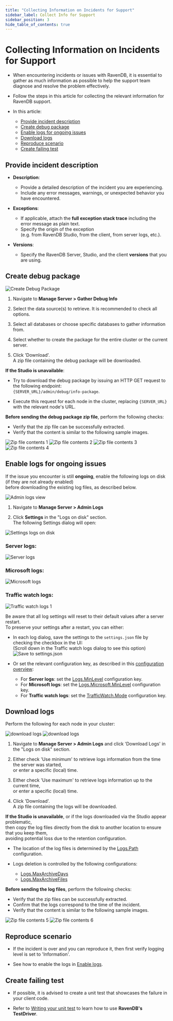 ```yaml
---
title: "Collecting Information on Incidents for Support"
sidebar_label: Collect Info for Support
sidebar_position: 3
hide_table_of_contents: true
---
```



# Collecting Information on Incidents for Support

<Admonition type="note" title="Note">

* When encountering incidents or issues with RavenDB, it is essential to gather as much information as possible 
  to help the support team diagnose and resolve the problem effectively.

* Follow the steps in this article for collecting the relevant information for RavenDB support.

* In this article:

  * [Provide incident description](../../server/troubleshooting/collect-info.mdx#provide-incident-description)
  * [Create debug package](../../server/troubleshooting/collect-info.mdx#create-debug-package)
  * [Enable logs for ongoing issues](../../server/troubleshooting/collect-info.mdx#enable-logs-for-ongoing-issues)
  * [Download logs](../../server/troubleshooting/collect-info.mdx#download-logs)
  * [Reproduce scenario](../../server/troubleshooting/collect-info.mdx#reproduce-scenario)
  * [Create failing test](../../server/troubleshooting/collect-info.mdx#create-failing-test)

</Admonition>

## Provide incident description

* __Description__:  
  * Provide a detailed description of the incident you are experiencing.  
  * Include any error messages, warnings, or unexpected behavior you have encountered.

* __Exceptions__:  
  * If applicable, attach the __full exception stack trace__ including the error message as plain text.
  * Specify the origin of the exception  
    (e.g. from RavenDB Studio, from the client, from server logs, etc.).

* __Versions__:  
  * Specify the RavenDB Server, Studio, and the client __versions__ that you are using.  



## Create debug package

![Create Debug Package](./assets/create-debug-package.png)

<Admonition type="note" title="Note">

1. Navigate to __Manage Server &gt; Gather Debug Info__

2. Select the data source(s) to retrieve. It is recommended to check all options.

3. Select all databases or choose specific databases to gather information from.

4. Select whether to create the package for the entire cluster or the current server.

5. Click 'Download'.  
   A zip file containing the debug package will be downloaded.

</Admonition>

<Admonition type="info" title="Info">

__If the Studio is unavailable__:

* Try to download the debug package by issuing an HTTP GET request to the following endpoint:  
  `{SERVER_URL}/admin/debug/info-package`.

* Execute this request for each node in the cluster, replacing `{SERVER_URL}` with the relevant node's URL.

</Admonition>

<Admonition type="note" title="Note">

__Before sending the debug package zip file__, perform the following checks:  

  * Verify that the zip file can be successfully extracted.
  * Verify that the content is similar to the following sample images.

![Zip file contents 1](./assets/zip-1.png)
![Zip file contents 2](./assets/zip-2.png)
![Zip file contents 3](./assets/zip-3.png)
![Zip file contents 4](./assets/zip-4.png)

</Admonition>




## Enable logs for ongoing issues

If the issue you encounter is still **ongoing**, enable the following logs on disk (if they are not already enabled)  
before downloading the existing log files, as described below.

![Admin logs view](./assets/admin-logs-view.png)

1. Navigate to **Manage Server &gt; Admin Logs**

2. Click **Settings** in the "Logs on disk" section.  
   The following Settings dialog will open:

![Settings logs on disk](./assets/settings-logs-on-disk.png)
### Server logs:
  ![Server logs](./assets/server-logs.png)
### Microsoft logs:
  ![Microsoft logs](./assets/microsoft-logs.png)
### Traffic watch logs:
  ![Traffic watch logs 1](./assets/traffic-watch-logs.png)
<Admonition type="warning" title="Warning">

Be aware that all log settings will reset to their default values after a server restart.  
To preserve your settings after a restart, you can either:

  * In each log dialog, save the settings to the `settings.json` file by checking the checkbox in the UI:  
    (Scroll down in the Traffic watch logs dialog to see this option)  
    ![Save to settings.json](./assets/save-to-settings-json.png)

  * Or set the relevant configuration key, as described in this [configuration overview](../../server/configuration/configuration-options.mdx):
    * For **Server logs**: set the [Logs.MinLevel](../../server/configuration/logs-configuration.mdx#logs.minlevel) configuration key.  
    * For **Microsoft logs**: set the [Logs.Microsoft.MinLevel](../../server/configuration/logs-configuration.mdx#logs.microsoft.minlevel) configuration key.
    * For **Traffic watch logs**: set the [TrafficWatch.Mode](../../server/configuration/traffic-watch-configuration.mdx#trafficwatch.mode) configuration key.

</Admonition>


## Download logs

Perform the following for each node in your cluster:

![download logs](./assets/download-logs-1.png)
![download logs](./assets/download-logs-2.png)

<Admonition type="note" title="Note">

1. Navigate to __Manage Server &gt; Admin Logs__ and click 'Download Logs' in the "Logs on disk" section.

2. Either check 'Use minimum' to retrieve logs information from the time the server was started,  
   or enter a specific (local) time.

3. Either check 'Use maximum' to retrieve logs information up to the current time,  
   or enter a specific (local) time.

4. Click 'Download'.  
   A zip file containing the logs will be downloaded.

</Admonition>

<Admonition type="info" title="Info">

__If the Studio is unavailable__, or if the logs downloaded via the Studio appear problematic,  
then copy the log files directly from the disk to another location to ensure that you keep them,  
avoiding potential loss due to the retention configuration.

* The location of the log files is determined by the [Logs.Path](../../server/configuration/logs-configuration.mdx#logs.path) configuration.

* Logs deletion is controlled by the following configurations:
  * [Logs.MaxArchiveDays](../../server/configuration/logs-configuration.mdx#logs.maxarchivedays)
  * [Logs.MaxArchiveFiles ](../../server/configuration/logs-configuration.mdx#logs.maxarchivefiles)

</Admonition> 

<Admonition type="note" title="Note">

__Before sending the log files__, perform the following checks:

* Verify that the zip files can be successfully extracted.  
* Confirm that the logs correspond to the time of the incident.  
* Verify that the content is similar to the following sample images.

![Zip file contents 5](./assets/zip-5.png)
![Zip file contents 6](./assets/zip-6.png)

</Admonition>



## Reproduce scenario

* If the incident is over and you can reproduce it, then first verify logging level is set to 'Information'.  

* See how to enable the logs in [Enable logs](../../server/troubleshooting/collect-info.mdx#enable-logs-for-ongoing-issues).



## Create failing test

* If possible, it is advised to create a unit test that showcases the failure in your client code.

* Refer to [Writing your unit test](../../start/test-driver.mdx) to learn how to use __RavenDB's TestDriver__.



